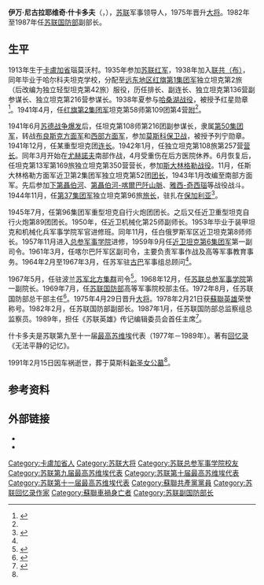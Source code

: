 {{Infobox military person
| name          = 伊万·什卡多夫
| image         = 
| birth_date    = {{OldStyleDate|1913年|5月2日|4月19日}}
| death_date    = {{Dda|1991|2|15|1913|5|2}}
| birth_place   = [[俄罗斯帝国|俄罗斯帝国]][[卡盧加省|卡盧加省]]
| death_place   = [[苏联|苏联]][[莫斯科|莫斯科]]
| allegiance    = {{USSR|Soviet Union}}
| branch        = [[蘇聯陸軍|陸軍]]
| serviceyears  = 1935年－1991年
| rank          = [[大将_(苏联)|大将]]
| unit          = 
| commands      = [[苏军北方集群|苏军北方集群]]（1967年－1968年）
| battles       = [[张鼓峰事件|哈桑湖战役]]<br>[[第二次世界大战|第二次世界大战]]
| awards        = {{{!}} style="background: transparent"
{{!}}{{Hero of the Soviet Union|1978}}
{{!}}}
{{{!}} style="background: transparent"
{{!}}{{列宁勋章}}{{!!}}{{列宁勋章}}{{!!}}{{列宁勋章}}{{!!}}{{十月革命勋章}}
{{!}}-
{{!}}{{红旗勋章}}{{!!}}{{红旗勋章}}{{!!}}{{红旗勋章}}{{!!}}{{红旗勋章}}
{{!}}-
{{!}}{{红旗勋章}}{{!!}}{{三级苏沃洛夫勋章}}{{!!}}{{一级卫国战争勋章}}{{!!}}{{红星勋章}}
{{!}}-
{{!}}{{红星勋章}}{{!!}}{{三级在苏联武装力量中为祖国服务勋章}}{{!!}}{{战功奖章}}{{!!}}{{纪念列宁诞辰一百周年奖章}}
{{!}}-
{{!}}{{守卫苏联国界有功奖章}}{{!!}}{{保卫莫斯科奖章}}{{!!}}{{保卫斯大林格勒奖章}}{{!!}}{{卫国战争战胜德国奖章}}
{{!}}-
{{!}}{{卫国战争胜利二十周年奖章}}{{!!}}{{卫国战争胜利三十周年奖章}}{{!!}}{{卫国战争胜利四十周年奖章}}{{!!}}{{苏联武装力量老兵奖章}}
{{!}}-
{{!}}{{苏维埃陆军海军三十周年奖章}}{{!!}}{{苏联武装力量四十周年奖章}}{{!!}}{{苏联武装力量五十周年奖章}}{{!!}}{{苏联武装力量六十周年奖章}}
{{!}}}
{{{!}} style="background: transparent"
{{!}}{{苏联武装力量七十周年奖章}}{{!!}}{{波兰复兴勋章|type=3}}{{!!}}{{波兰复兴勋章|type=4}}
{{!}}}
}}
 
'''伊万·尼古拉耶维奇·什卡多夫'''（{{lang-ru|Иван Николаевич Шкадов}}，{{bd|1913年|5月2日|1991年|2月15日|catIdx=Shkadov}}），[[苏联|苏联]]军事领导人，1975年晋升[[大将_(苏联)|大将]]。1982年至1987年任[[苏联国防部|苏联国防部]]副部长。

== 生平 ==
1913年生于[[卡盧加省|卡盧加省]]瑙莫沃村。1935年参加[[苏联红军|苏联红军]]，1938年加入[[联共（布）|联共（布）]]，同年毕业于哈尔科夫坦克学校，分配至[[俄罗斯远东地区|远东地区]][[红旗第1集团军|红旗第1集团军]]独立坦克第2旅（后改编为独立轻型坦克第42旅）服役，历任排长、副连长、独立坦克第136营副参谋长、独立坦克第216营参谋长。1938年夏参与[[张鼓峰事件|哈桑湖战役]]，被授予红星勋章<ref>{{cite web|author=Андрей Шолохов|title=Генерал остался верен присяге|url=https://nvo.ng.ru/history/2013-04-26/14_general.html|publisher=Независимая газета|language=ru|date=2013-04-26|accessdate=2020-06-30|archive-date=2017-07-16|archive-url=https://web.archive.org/web/20170716164528/http://nvo.ng.ru/history/2013-04-26/14_general.html|dead-url=no}}</ref>。1941年4月，任[[红旗第2集团军|红旗第2集团军]]坦克第58师第109团第4营[[附屬官|附]]<ref name=m3/>。

1941年6月[[巴巴羅薩行動|苏德战争爆发]]后，任坦克第108师第216团副参谋长，隶属[[第50集团军_(苏联)|第50集团军]]，转战[[布良斯克方面军|布良斯克方面军]]和[[西部方面军|西部方面军]]，参加[[莫斯科戰役|莫斯科保卫战]]，被授予列宁勋章。1941年12月，任某重型坦克团[[连长|连长]]。1942年1月，任独立坦克第108旅第257营[[营长|营长]]。同年3月开始在[[尤赫諾夫|尤赫諾夫]]南部作战，4月受重伤在后方医院休养。6月恢复后，任坦克第13军第169旅独立坦克第350营营长，参加[[斯大林格勒战役|斯大林格勒战役]]。11月，任斯大林格勒方面军近卫第2集团军独立坦克第52团[[团长|团长]]，1943年1月改编至南部方面军。先后参加[[下第聶伯河攻勢|下第聶伯河]]、[[第聶伯河-喀爾巴阡山脈攻勢|第聶伯河-喀爾巴阡山脈]]、[[雅西-奇西瑙攻勢_(1944年8月)|雅西-奇西瑙]]等战役战斗。1944年11月，任[[第37集团军_(苏联)|第37集团军]]独立坦克第96旅[[旅长|旅长]]，驻扎在[[保加利亚|保加利亚]]<ref name=m3>{{Cite book|last=|first=|title=Великая Отечественная: Комбриги. Военный биографический словарь|publisher=Рипол-классик|year=2019|isbn=9785386135270|volume=3|location=Москва|language=ru|page=736－737}}</ref>。

1945年7月，任第96集团军重型坦克自行火炮团团长。之后又任近卫重型坦克自行火炮第89团团长。1950年，任近卫机械化第25师副师长。1953年毕业于装甲坦克和机械化兵军事学院军官进修班。同年11月，任白俄罗斯军区近卫坦克第8师师长。1957年11月进入[[俄罗斯总参谋部军事学院|总参军事学院]]进修，1959年9月任[[近卫坦克第6集团军|近卫坦克第6集团军]]第一副司令。1961年3月，任喀尔巴阡军区副司令，主要负责军事作战及高等军事教育事务。1964年2月至1967年3月，任苏军驻[[古巴|古巴]]军事组总顾问<ref name=m3/>。

1967年5月，任驻波兰[[苏军北方集群|苏军北方集群]]司令<ref>{{cite book |author1=Иван Кулан |author2=Святослав Гайдук |title=Войска великой армии |date=2008 |publisher=Энциклопедикс |url=https://books.google.com/books?id=jjshAQAAIAAJ& |language=ru |page=399 |access-date=2020-06-30 |archive-date=2020-08-04 |archive-url=https://web.archive.org/web/20200804034117/https://books.google.com/books?id=jjshAQAAIAAJ& |dead-url=no }}</ref>。1968年12月，任[[俄罗斯总参谋部军事学院|苏联总参军事学院]]第一副院长。1969年7月，任[[苏联国防部|苏联国防部]]高等军事院校部主任。1972年8月，任苏联国防部总干部主任<ref>{{cite web |title=К 90-летию со дня рождения Героя Советского Союза генерала армии И.Н. Шкадова |url=http://old.redstar.ru/2003/04/29_04/n.html |publisher=[[红星报|Красная звезда]] |language=ru |date=2003-04-29 |accessdate=2020-06-30 |archive-date=2013-09-27 |archive-url=https://web.archive.org/web/20130927040440/http://old.redstar.ru/2003/04/29_04/n.html |dead-url=no }}</ref>。1975年4月29日晋升[[大将_(苏联)|大将]]。1978年2月21日获[[蘇聯英雄|蘇聯英雄]]荣誉称号。1982年2月，任苏联国防部副部长。1987年1月，任苏联国防部总监察组总监察员。1989年，担任《苏联英雄》传记编辑委员会首任主席<ref>{{cite web |title=Генерал Шкадов: давайте вспомним |url=http://www.vest-news.ru/article/109903 |publisher=Весть |language=ru |date=2018-02-22 |accessdate=2020-06-30 |archive-date=2020-07-05 |archive-url=https://web.archive.org/web/20200705063419/http://www.vest-news.ru/article/109903 |dead-url=no }}</ref>。

什卡多夫是苏联第九至十一届[[苏联最高苏维埃|最高苏维埃]]代表（1977年－1989年）。著有[[回忆录|回忆录]]《无法平静的记忆》。

1991年2月15日因车祸逝世，葬于莫斯科[[新圣女公墓|新圣女公墓]]<ref name=m3/>。

== 参考资料 ==
{{reflist}}

== 外部链接 ==
*{{Cite web|title=传记|url=http://www.warheroes.ru/hero/hero.asp?Hero_id=2348|date=|language=ru|accessdate=2020-06-30|archive-date=2020-12-02|archive-url=https://web.archive.org/web/20201202160440/http://warheroes.ru/hero/hero.asp?Hero_id=2348|dead-url=no}}
*{{Cite web|title=更多资料|url=http://www.hrono.ru/biograf/bio_sh/shkadov_in.html|date=|language=ru|accessdate=2020-06-30|archive-date=2013-06-29|archive-url=https://web.archive.org/web/20130629031544/http://www.hrono.ru/biograf/bio_sh/shkadov_in.html|dead-url=no}}
{{蘇聯大將}}
{{Authority control}}
{{portal bar|苏联|军事|人物|第二次世界大战|冷战}}
{{DEFAULTSORT:Shkadov, Ivan}}
[[Category:卡盧加省人|Category:卡盧加省人]]
[[Category:苏联大将|Category:苏联大将]]
[[Category:苏联总参军事学院校友|Category:苏联总参军事学院校友]]
[[Category:苏联第九届最高苏维埃代表|Category:苏联第九届最高苏维埃代表]]
[[Category:苏联第十届最高苏维埃代表|Category:苏联第十届最高苏维埃代表]]
[[Category:苏联第十一届最高苏维埃代表|Category:苏联第十一届最高苏维埃代表]]
[[Category:蘇聯共產黨黨員|Category:蘇聯共產黨黨員]]
[[Category:苏联回忆录作家|Category:苏联回忆录作家]]
[[Category:蘇聯車禍身亡者|Category:蘇聯車禍身亡者]]
[[Category:苏联副国防部长|Category:苏联副国防部长]]